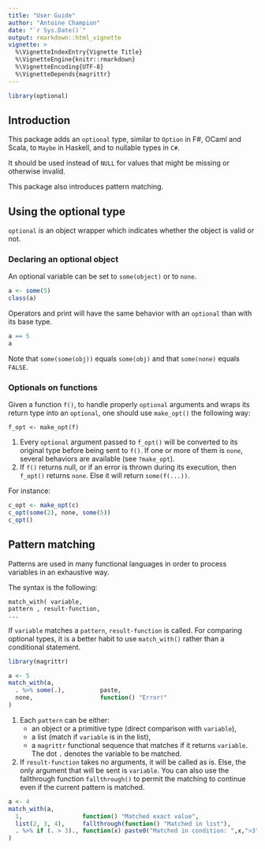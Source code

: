 ---
title: "User Guide"
author: "Antoine Champion"
date: "`r Sys.Date()`"
output: rmarkdown::html_vignette
vignette: >
  %\VignetteIndexEntry{Vignette Title}
  %\VignetteEngine{knitr::rmarkdown}
  %\VignetteEncoding{UTF-8}
  %\VignetteDepends{magrittr}
---

```{r include = FALSE}
library(optional)
```

## Introduction ##

This package adds an `optional` type, similar to `Option` in F#, OCaml and Scala, to `Maybe` in Haskell, and to nullable types in `C#`.

It should be used instead of `NULL` for values that might be missing or otherwise invalid.

This package also introduces pattern matching.

## Using the optional type ##

`optional` is an object wrapper which indicates whether the object is valid or not.

### Declaring an optional object ###

An optional variable can be set to `some(object)` or to `none`.

```{r}
a <- some(5)
class(a)
```

Operators and print will have the same behavior with an `optional` than with its base type.
```{r}
a == 5
a
```

Note that `some(some(obj))` equals `some(obj)` and that `some(none)` equals `FALSE`.

### Optionals on functions ###

Given a function `f()`, to handle properly `optional` arguments and wraps its return  type into an `optional`, one should use `make_opt()` the following way:

```
f_opt <- make_opt(f)
```

1. Every `optional` argument passed to `f_opt()` will be converted to its original type before being sent to `f()`. If one or more of them is `none`, several behaviors are available (see `?make_opt`).
2. If `f()` returns null, or if an error is thrown during its execution, then `f_opt()` returns `none`. Else it will return `some(f(...))`.

For instance:

```{r}
c_opt <- make_opt(c)
c_opt(some(2), none, some(5))
c_opt()
```
	
## Pattern matching ##

Patterns are used in many functional languages in order to process variables in an exhaustive way.

The syntax is the following:

```
match_with( variable,
pattern , result-function,
...
```

If `variable` matches a `pattern`, `result-function` is called.
For comparing optional types, it is a better habit to use `match_with()` rather than a conditional statement.

```{r}
library(magrittr)

a <- 5
match_with(a,
  . %>% some(.),          paste,
  none,                   function() "Error!"
)
```

1. Each `pattern` can be either:
    * an object or a primitive type (direct comparison with `variable`),
    * a list (match if `variable` is in the list),
    * a `magrittr` functional sequence that matches if it returns `variable`. The dot `.` denotes the variable to be matched.
2. If `result-function` takes no arguments, it will be called as is. Else, the only argument that will be sent is `variable`. You can also use the fallthrough function `fallthrough()` to permit the matching to continue even if the current pattern is matched.

```{r}
a <- 4
match_with(a,
  1,                 function() "Matched exact value",
  list(2, 3, 4),     fallthrough(function() "Matched in list"),
  . %>% if (. > 3)., function(x) paste0("Matched in condition: ",x,">3")
)
```

